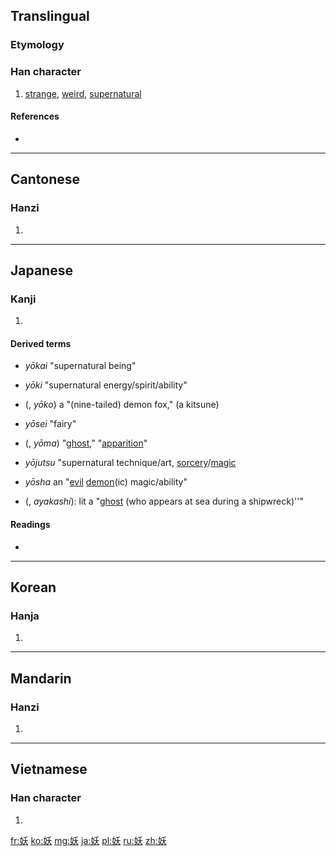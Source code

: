 ==Translingual==
===Etymology===
{{Han compound|女|夭|ls=psc|c1=s|c2=p}}

===Han character===
{{Han char|rn=38|rad=女|as=04|sn=7|four=4243<sub>4</sub>|canj=女竹大 (VHK)|ids=⿰[[女]][[夭]]}}

# [[strange]], [[weird]], [[supernatural]]

====References====
* {{Han ref|kx=0256.200|dkj=06086|dj=0520.180|hdz=21031.070|uh=5996|ud=22934|bh=A7AF|bd=42927}}

----

==Cantonese==

===Hanzi===
{{yue-hanzi|jyut=jiu1|y=yiu1}}

# {{defn|lang=yue|sort=女04}}

----

==Japanese==

===Kanji===
{{ja-kanji|grade=|rs=女04}}

# {{defn|lang=ja|sort=女04}}

====Derived terms====
* {{l|ja|妖怪}} ''yōkai'' "supernatural being"
* {{l|ja|妖気}} ''yōki'' "supernatural energy/spirit/ability"
* {{l|ja|妖狐}} ({{l|ja|ようこ}}, ''yōko'') a "(nine-tailed) demon fox," (a kitsune)
* {{l|ja|妖精}} ''yōsei'' "fairy"
* {{l|ja|妖魔}} ({{l|ja|ようま}}, ''yōma'') "[[ghost]]," "[[apparition]]"
* {{l|ja|妖術}} ''yōjutsu'' "supernatural technique/art, [[sorcery]]/[[magic]]
* {{l|ja|妖邪}} ''yōsha'' an "[[evil]] [[demon]](ic) magic/ability"
* {{l|ja|妖}} ({{l|ja|あやかし}}, ''ayakashi''): lit a "[[ghost]] (who appears at sea during a shipwreck)''"

====Readings====
* {{ja-readings|on={{l|ja|よう}} (yō)|kun={{l|ja|なまめく}} (namameku), {{l|ja|あやかし}} (ayakashi)}}

----

==Korean==

===Hanja===
{{ko-hanja|hangeul=요|rv=yo|mr=yo}}

# {{defn|lang=ko|sort=女04}}

----

==Mandarin==

===Hanzi===
{{cmn-hanzi|pin=[[yāo]] ([[yao1]])|wg=yao<sup>1</sup>}}

# {{defn|lang=cmn|sort=女04}}

----

==Vietnamese==

===Han character===
{{vi-hantu|[[yêu]], [[èo]]|rs=女04}}

# {{defn|lang=vi|sort=女04}}

[[fr:妖]]
[[ko:妖]]
[[mg:妖]]
[[ja:妖]]
[[pl:妖]]
[[ru:妖]]
[[zh:妖]]
